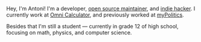 

Hey, I'm Antoni! I'm a developer, [open source maintainer](https://github.com/xxczaki), and [indie hacker](https://parsify.app). I currently work at [Omni Calculator](https://omnicalculator.com), and previously worked at [myPolitics](https://mypolitics.eu).

Besides that I'm still a student &mdash; currently in grade 12 of high school, focusing on math, physics, and computer science.

<HomeButtons/>
